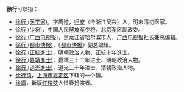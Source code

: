 '''徐行'''可以指：
* [[徐行_(医学家)|徐行 (医学家)]]，字周道，[[归安|归安]]（今浙江吴兴）人，明末清初医家。
* [[徐行_(少将)|徐行 (少将)]]，[[中国人民解放军少将|中国人民解放军少将]]，[[北京军区|北京军区]]副政委。
* [[徐行_(广西电视报)|徐行 (广西电视报)]]，黑龙江省哈尔滨市人，[[广西电视报|广西电视报]]社长兼总编辑。
* [[徐行_(都市快报)|徐行 (都市快报)]]，《[[都市快报|都市快报]]》副总编辑。
* [[徐行_(正統進士)|徐行 (正統進士)]]，明朝政治人物、正統十年進士。
* [[徐行_(嘉靖進士)|徐行 (嘉靖進士)]]，嘉靖三十二年进士、明朝政治人物。
* [[徐行_(道光進士)|徐行 (道光進士)]]，道光三十年进士、清朝政治人物。
* [[徐行镇|徐行镇]]，[[上海市|上海市]][[嘉定区|嘉定区]]下辖的一个镇。
* [[徐飒|徐飒]]，新版[[红楼梦|红楼梦]]大惜春扮演者。

{{disambig|cat=二字徐姓人名消歧義|xing}}